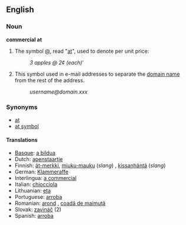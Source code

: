 ==English==
===Noun===
'''commercial at'''

#The symbol [[@]], read "[[at]]", used to denote per unit price:
#:''3 apples @ 2¢ (each)'''
#This symbol used in e-mail addresses to separate the [[domain name]] from the rest of the address.
#:''username@domain.xxx''

===Synonyms===
*[[at]]
*[[at symbol]]

====Translations====
*[[Basque]]: [[a bildua]]
*Dutch: [[apenstaartje]] <!--belongs under Dutch entry (literally "ape tail") -->
*Finnish: [[ät-merkki]], [[miuku-mauku]] (''slang'') <!--belongs under Finnish entry ("the miaow sign")-->, [[kissanhäntä]] (''slang'') <!--belongs under Finnish entry literally "cat’s tail") -->
*German: [[Klammeraffe]]
*Interlingua: [[a commercial]]
*Italian: [[chiocciola]] {{f}} <!--belongs under Italian entry (literally "snail") -->
*Lithuanian: [[eta]]
*Portuguese: [[arroba]] {{f}}
*Romanian: [[arond]] {{n}}, [[coadă de maimuţă]] {{f}} <!--belongs under Romanian entry (literally "monkey-tail") -->
*Slovak: [[zavináč]] {{m}} (2)
*Spanish: [[arroba]] {{f}}